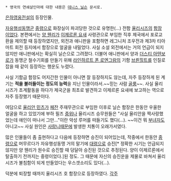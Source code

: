  * 영국의 연쇄살인마에 대한 내용은 [[데니스 닐슨]] 문서로.

[[은하영웅전설]]의 등장인물.

[[자유행성동맹]]군 [[중령]]으로 화장실이 파괴당한 것으로 유명한(…) 전함 [[율리시즈]]의 [[함장]]이었다. 본편에서는 [[양 웬리]]가 [[이제르론 요새]] 사령관으로 부임한 직후 제국에서 포로교환을 제의할 때 등장하였지만, 외전과 애니판을 포함하면 레그니처 조우전과 제3차 티아마트 회전 등지에서 함장으로 얼굴을 내밀었다. 사실 소설 외전에서는 거의 언급이 되지 않지만 애니판에서는 확실히 닐슨으로 그려졌다. 더불어 애니판에서 양과 [[더스티 아텐보로]]가 동맹군 철수기회를 만들기 위해 [[라인하르트 폰 로엔그람]]의 기함 [[브륀힐트]]를 인질로 잡을 때 같이 등장하는 행운도 누렸다.

사실 기함급 함장도 어지간한 인물이 아니면 잘 등장하지도 않는데, 자주 등장하게 된 계기는 '''적을 불러들이는 정도의 능력'''을 지닌 인물이라서.~~믿는 사람 [[골룸]]~~. 사실 율리시즈가 초계활동을 하다가 제국군을 최초로 발견하고 이제르론 요새에 보고하는 역으로 자주 등장했기 때문이다.

여담으로 [[율리안 민츠]]가 [[페잔]] 주재무관으로 부임한 이후로 닐슨 함장은 한동안 우울한 얼굴을 하고 있었기에 부하 필즈 [[중위]]나 율리시즈 승무원들은 "사실 율리안을 짝사랑했었는데 애인이 떠나서 그만..."이란 악성 루머를 떠들기도 했다(…). ~~이건 뭐 [[부녀자]]도 아니고~~ 사실 원인은 [[사랑니]]때문에 발생한 치통이 오래가서였다.

많은 인물들이 좀 출현하다고 다음에 등장하면 승진이 되어있는데, 작중에서 한동안 [[중령]]으로 머무르다가 자유행성동맹 거의 말기에 [[대령]]으로 승진[* 정확한 시기는 언급되지 않지만 양 웬리가 원수로 승진할 때 덩달아 승진된 것으로 추정된다. 양이 이제르론에서 탈출하기 전까지는 중령이었다.]된 정도. 그 때문에 자신의 승진운을 제물로 바쳐서 율리시즈가 불침함이 되게 만들었다는 우스갯소리도 있다(…).

덕분에 퇴장할 때까지 율리시즈 호 함장으로 등장하였다.
[[각주]]
